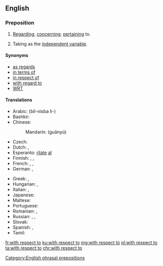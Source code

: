 ==English==

===Preposition===
{{en-prep|head=[[with]] [[respect]] [[to]]}}

# [[regarding|Regarding]]; [[concerning]]; [[pertaining]] to.
# {{label|en|mathematics}} Taking as the [[independent variable]].
#: {{usex|lang=en|To calculate acceleration, you need to differentiate [[velocity]] '''with respect to''' [[time]].}} 

====Synonyms====
* [[as regards]]
* [[in terms of]]
* [[in respect of]]
* [[with regard to]]
* [[WRT]]

====Translations====
{{trans-top|pertaining to}}
* Arabic: {{t|ar|بالنسبة ل}} (bil-nisba li-)
* Bashkir: {{t|ba|килгәндә|sc=Cyrl}}
* Chinese:
*: Mandarin: {{t+|cmn|关于|sc=Hani}} (guānyú)
* Czech: {{t|cs|s ohledem na}}
* Dutch: {{t|nl|ten opzichte van}}, {{t|nl|met betrekking tot}}
* Esperanto: [[rilate]] [[al]]
* Finnish: {{t+|fi|suhteen}}, {{t|fi|suhteessa}}, {{t+|fi|liittyen}}
* French: {{t+|fr|quant à}}, {{t+|fr|à l'égard de|alt=à l’égard de}}, {{t+|fr|relativement à}}
* German: {{t|de|in Bezug auf}}, {{t+|de|bezüglich}}
{{trans-mid}}
* Greek: {{t|el|σε σχέση με}}, {{t|el|εν σχέση προς}}
* Hungarian: {{t+|hu|szerint}}, {{t+|hu|megfelelően}}
* Italian: {{t|it|per quanto riguarda}}, {{t+|it|rispetto a}}
* Japanese: {{t|ja|について|tr=ni tsuite|sc=Jpan}}
* Maltese: {{t|mt|rigward|m}}
* Portuguese: {{t+|pt|em relação a}}
* Romanian: {{t|ro|relativ la}}, {{t|ro|în ceea ce privește}}
* Russian: {{t|ru|что касается}}, {{t+|ru|относительно}}, {{t+|ru|касательно}}
* Slovak: {{t|sk|s rešpektom voči}}
* Spanish: {{t|es|con respecto a}}, {{t|es|en cuanto a}}
* Tamil: {{t|ta|பற்றிய வகையில்|sc=Taml}}
{{trans-bottom}}

[[Category:English phrasal prepositions]]

[[fr:with respect to]]
[[ku:with respect to]]
[[mg:with respect to]]
[[pl:with respect to]]
[[ta:with respect to]]
[[chr:with respect to]]